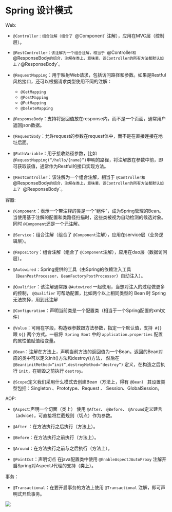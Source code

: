 # Spring 设计模式


Web:
 
- `@Controller：组合注解（组合了 `@Component` 注解），应用在MVC层（控制层）。
 
- `@RestController：该注解为一个组合注解，相当于 `@Controller` 和 `@ResponseBody` 的组合，注解在类上，意味着，该Controller的所有方法都默认加上了 `@ResponseBody`。
 
- `@RequestMapping`：用于映射Web请求，包括访问路径和参数。如果是Restful风格接口，还可以根据请求类型使用不同的注解：
  - `@GetMapping`
  - `@PostMapping`
  - `@PutMapping`
  - `@DeleteMapping`
 
- `@ResponseBody`：支持将返回值放在response内，而不是一个页面，通常用户返回json数据。
 
- `@RequestBody`：允许request的参数在request体中，而不是在直接连接在地址后面。
 
- `@PathVariable`：用于接收路径参数，比如 `@RequestMapping(“/hello/{name}”)`申明的路径，将注解放在参数中前，即可获取该值，通常作为Restful的接口实现方法。
 
- `@RestController`：该注解为一个组合注解，相当于 `@Controller和 `@ResponseBody`的组合，注解在类上，意味着，该Controller的所有方法都默认加上了 `@ResponseBody`。

容器:


 
- `@Component`：表示一个带注释的类是一个“组件”，成为Spring管理的Bean。当使用基于注解的配置和类路径扫描时，这些类被视为自动检测的候选对象。同时 `@Component`还是一个元注解。
 
- `@Service`：组合注解（组合了 `@Component`注解），应用在service层（业务逻辑层）。
 
- `@Repository`：组合注解（组合了 `@Component`注解），应用在dao层（数据访问层）。
 
- `@Autowired`：Spring提供的工具（由Spring的依赖注入工具（`BeanPostProcessor`、`BeanFactoryPostProcessor`）自动注入）。
 
- `@Qualifier`：该注解通常跟  `@Autowired` 一起使用，当想对注入的过程做更多的控制， `@Qualifier` 可帮助配置，比如两个以上相同类型的 Bean 时 Spring 无法抉择，用到此注解
 
- `@Configuration`：声明当前类是一个配置类（相当于一个Spring配置的xml文件）
 
- `@Value`：可用在字段，构造器参数跟方法参数，指定一个默认值，支持` #{}` 跟 `${}` 两个方式。一般将` Spring Boot` 中的 `application.properties` 配置的属性值赋值给变量。
 
- `@Bean`：注解在方法上，声明当前方法的返回值为一个Bean。返回的Bean对应的类中可以定义init()方法和destroy()方法，
 然后在 `@Bean(initMethod=”init”,destroyMethod=”destroy”)` 定义，在构造之后执行 `init`，在销毁之前执行 `destroy`。
 
- `@Scope`:定义我们采用什么模式去创建Bean（方法上，得有 `@Bean`） 其设置类型包括：Singleton 、Prototype、Request 、 Session、GlobalSession。

AOP:


 
- `@Aspect`:声明一个切面（类上） 使用 `@After`、 `@Before`、 `@Around`定义建言（advice），可直接将拦截规则（切点）作为参数。
 
- `@After` ：在方法执行之后执行（方法上）。
 
- `@Before`：在方法执行之前执行（方法上）。
 
- `@Around`：在方法执行之前与之后执行（方法上）。
 
- `@PointCut`：声明切点 在java配置类中使用 `@EnableAspectJAutoProxy` 注解开启Spring对AspectJ代理的支持（类上）。

事务：
 
- `@Transactional`：在要开启事务的方法上使用 `@Transactional` 注解，即可声明式开启事务。



![](https://cdn.jansora.com/files/uPic/2022/05/19/rqLZXj.jpg)